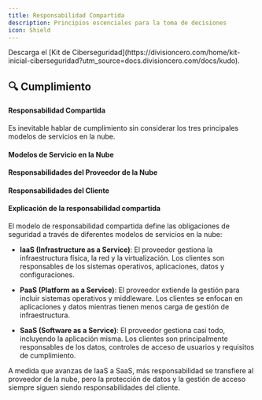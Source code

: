```yaml
---
title: Responsabilidad Compartida
description: Principios escenciales para la toma de decisiones
icon: Shield
---
```


<Callout title="Quieres aprender más?">
  Descarga el [Kit de Ciberseguridad](https://divisioncero.com/home/kit-inicial-ciberseguridad?utm_source=docs.divisioncero.com/docs/kudo).
</Callout>

## 🔍 Cumplimiento

#### Responsabilidad Compartida

Es inevitable hablar de cumplimiento sin considerar los tres principales modelos de servicios en la nube.

#### Modelos de Servicio en la Nube

<Mermaid
  chart="
graph TD;
subgraph Modelos de Servicio en la Nube
subgraph SaaS
D1[Control de Acceso de Usuarios];
D2[Uso de Datos];
end
subgraph PaaS
C1[Desarrollo de Aplicaciones];
C2[Gestión de Usuarios];
end
subgraph IaaS
B1[Sistema Operativo y Apps];
B2[Configuración de Red];
B3[Grupos de Seguridad];
end
end"
/>

<Mermaid
  chart="
graph TD;
subgraph Distribución de Responsabilidades
subgraph SaaS
S1[Cliente: 20%];
S2[Proveedor: 80%];
end
subgraph PaaS
P1[Cliente: 50%];
P2[Proveedor: 50%];
end
subgraph IaaS
I1[Cliente: 80%];
I2[Proveedor: 20%];
end
end"
/>


#### Responsabilidades del Proveedor de la Nube

<Mermaid
  chart="
graph TD;
subgraph Responsabilidad del Proveedor de la Nube
E1[Infraestructura Física];
E2[Infraestructura de Red];
E3[Hipervisor];
E4[Sistema Operativo para PaaS];
E5[Aplicación para SaaS];
end"
/>

#### Responsabilidades del Cliente

<Mermaid
  chart="
graph TD
subgraph Responsabilidad del Cliente
A1[Datos y Contenido]
A2[Gestión de Identidad y Acceso]
A3[Seguridad del Lado del Cliente]
A4[Configuración de Plataforma y Aplicaciones]
end"
/>


#### Explicación de la responsabilidad compartida

El modelo de responsabilidad compartida define las obligaciones de seguridad a través de diferentes modelos de servicios en la nube:

- **IaaS (Infrastructure as a Service)**: El proveedor gestiona la infraestructura física, la red y la virtualización. Los clientes son responsables de los sistemas operativos, aplicaciones, datos y configuraciones.

- **PaaS (Platform as a Service)**: El proveedor extiende la gestión para incluir sistemas operativos y middleware. Los clientes se enfocan en aplicaciones y datos mientras tienen menos carga de gestión de infraestructura.

- **SaaS (Software as a Service)**: El proveedor gestiona casi todo, incluyendo la aplicación misma. Los clientes son principalmente responsables de los datos, controles de acceso de usuarios y requisitos de cumplimiento.

A medida que avanzas de IaaS a SaaS, más responsabilidad se transfiere al proveedor de la nube, pero la protección de datos y la gestión de acceso siempre siguen siendo responsabilidades del cliente.

